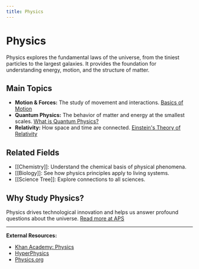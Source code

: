 ```yaml
---
title: Physics
---
```


# Physics

Physics explores the fundamental laws of the universe, from the tiniest particles to the largest galaxies. It provides the foundation for understanding energy, motion, and the structure of matter.

## Main Topics
- **Motion & Forces:** The study of movement and interactions. [Basics of Motion](https://www.physicsclassroom.com/class/1DKin)
- **Quantum Physics:** The behavior of matter and energy at the smallest scales. [What is Quantum Physics?](https://plato.stanford.edu/entries/qt-quantlog/)
- **Relativity:** How space and time are connected. [Einstein's Theory of Relativity](https://www.britannica.com/science/relativity)

## Related Fields
- [[Chemistry]]: Understand the chemical basis of physical phenomena.
- [[Biology]]: See how physics principles apply to living systems.
- [[Science Tree]]: Explore connections to all sciences.

## Why Study Physics?
Physics drives technological innovation and helps us answer profound questions about the universe. [Read more at APS](https://www.aps.org/careers/physicists/index.cfm)

---
**External Resources:**
- [Khan Academy: Physics](https://www.khanacademy.org/science/physics)
- [HyperPhysics](http://hyperphysics.phy-astr.gsu.edu/)
- [Physics.org](https://www.physics.org/)
